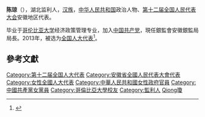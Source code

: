 '''陈琼'''（{{bd|1963年||}}），湖北监利人，[[汉族|汉族]]，[[中华人民共和国|中华人民共和国]]政治人物、[[第十二届全国人民代表大会|第十二届全国人民代表大会]]安徽地区代表。

毕业于[[哥伦比亚大学|哥伦比亚大学]]经济政策管理专业，加入[[中国共产党|中国共产党]]，現任銀監會安徽銀監局局長。2013年，被选为[[全国人大代表|全国人大代表]]<ref>{{cite news|title=全国人大代表信息-陈琼|url= http://210.82.31.1:8084/delegate/viewDelegate.action?dbid=120986|accessdate=2013-03-28|newspaper=全国人大网}}{{Dead link|date=2019年12月 |bot=InternetArchiveBot |fix-attempted=yes }}</ref>。

==參考文獻==
{{reflist}}
{{中国政治人物小作品}}
{{DEFAULTSORT:Chen陳}}
[[Category:第十二届全国人大代表|Category:第十二届全国人大代表]]
[[Category:安徽省全國人民代表大會代表|Category:安徽省全國人民代表大會代表]]
[[Category:女性全國人大代表|Category:女性全國人大代表]]
[[Category:中華人民共和國女性政府官員|Category:中華人民共和國女性政府官員]]
[[Category:中國共產黨女黨員|Category:中國共產黨女黨員]]
[[Category:哥倫比亞大學校友|Category:哥倫比亞大學校友]]
[[Category:監利人|Category:監利人]]
[[Category:陳姓|Qiong瓊]]